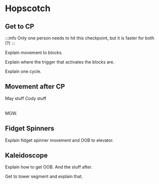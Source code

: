 
# Hopscotch

## Get to CP

:::info
Only one person needs to hit this checkpoint, but it is faster for both (?)
:::

Explain movement to blocks.

Explain where the trigger that activates the blocks are.

Explain one cycle.

## Movement after CP

<Table>
<Either>
May stuff
</Either>
<Either>
Cody stuff
</Either>
</Table>

MGW.

## Fidget Spinners

Explain fidget spinner movement and OOB to elevator.

## Kaleidoscope

Explain how to get OOB.
And the stuff after.

Get to tower segment and explain that.

